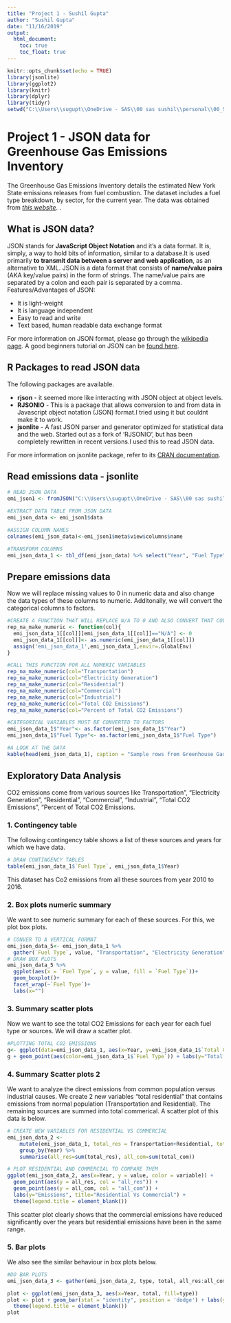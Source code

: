 ```yaml
---
title: "Project 1 - Sushil Gupta"
author: "Sushil Gupta"
date: "11/16/2019"
output: 
  html_document:
    toc: true
    toc_float: true
---
```


```r
knitr::opts_chunk$set(echo = TRUE)
library(jsonlite)
library(ggplot2)
library(knitr)
library(dplyr)
library(tidyr)
setwd("C:\\Users\\sugupt\\OneDrive - SAS\\00 sas sushil\\personal\\00_SushilGupta\\MasterStats_sg\\201908_ST_558_DataScienceForStatistician\\Project1")
```

# Project 1 - JSON data for Greenhouse Gas Emissions Inventory

The Greenhouse Gas Emissions Inventory details the estimated New York State emissions releases from fuel combustion. The dataset includes a fuel type breakdown, by sector, for the current year. The data was obtained from [*this website*](https://catalog.data.gov/dataset/greenhouse-gas-emissions-from-fuel-combustion-by-fuel-type-million-metric-tons).
. 

## What is JSON data?
JSON stands for **JavaScript Object Notation** and it’s a data format. It is, simply, a way to hold bits of information, similar to a database.It is used primarily **to transmit data between a server and web application**, as an alternative to XML. 
JSON is a data format that consists of **name/value pairs** (AKA key/value pairs) in the form of strings. The name/value pairs are separated by a colon and each pair is separated by a comma. 
Features/Advantages of JSON:

  *  It is light-weight
  *  It is language independent
  *  Easy to read and write
  *  Text based, human readable data exchange format

For more information on JSON format, please go through the [wikipedia page](https://en.wikipedia.org/wiki/JSON). A good beginners tutorial on JSON can be [found here](https://www.w3schools.com/js/js_json_intro.asp). 

## R Packages to read JSON data
The following packages are available. 

  *  **rjson** - it seemed more like interacting with JSON object at object levels. 
  *  **RJSONIO** - This is a package that allows conversion to and from data in Javascript object notation (JSON) format.I tried using it but couldnt make it to work.
  *  **jsonlite** - A fast JSON parser and generator optimized for statistical data and the web. Started out as a fork of 'RJSONIO', but has been completely rewritten in recent versions.I used this to read JSON data.  
  
For more information on jsonlite package, refer to its [CRAN documentation](https://cran.r-project.org/web/packages/jsonlite/jsonlite.pdf).

## Read emissions data - jsonlite
```r
# READ JSON DATA
emi_json1 <- fromJSON("C:\\Users\\sugupt\\OneDrive - SAS\\00 sas sushil\\personal\\00_SushilGupta\\MasterStats_sg\\201908_ST_558_DataScienceForStatistician\\Project1\\emmission_rows.json", flatten=TRUE)

#EXTRACT DATA TABLE FROM JSON DATA
emi_json_data <- emi_json1$data

#ASSIGN COLUMN NAMES 
colnames(emi_json_data)<-emi_json1$meta$view$columns$name

#TRANSFORM COLUMNS
emi_json_data_1 <- tbl_df(emi_json_data) %>% select("Year", "Fuel Type", "Transportation", "Electricity Generation", "Residential", "Commercial", "Industrial", "Total CO2 Emissions", "Percent of Total CO2 Emissions")

```
## Prepare emissions data
Now we will replace missing values to 0 in numeric data and also change the data types of these columns to numeric. Additonally, we will convert the categorical columns to factors. 

```r
#CREATE A FUNCTION THAT WILL REPLACE N/A TO 0 AND ALSO CONVERT THAT COLUMN TO NUMERIC
rep_na_make_numeric <- function(col){
  emi_json_data_1[[col]][emi_json_data_1[[col]]=="N/A"] <- 0
  emi_json_data_1[[col]]<- as.numeric(emi_json_data_1[[col]])
  assign('emi_json_data_1',emi_json_data_1,envir=.GlobalEnv)
}

#CALL THIS FUNCTION FOR ALL NUMERIC VARIABLES
rep_na_make_numeric(col="Transportation")
rep_na_make_numeric(col="Electricity Generation")
rep_na_make_numeric(col="Residential")
rep_na_make_numeric(col="Commercial")
rep_na_make_numeric(col="Industrial")
rep_na_make_numeric(col="Total CO2 Emissions")
rep_na_make_numeric(col="Percent of Total CO2 Emissions")

#CATEGORICAL VARIABLES MUST BE CONVERTED TO FACTORS
emi_json_data_1$"Year"<- as.factor(emi_json_data_1$"Year")
emi_json_data_1$"Fuel Type"<- as.factor(emi_json_data_1$"Fuel Type")

#A LOOK AT THE DATA
kable(head(emi_json_data_1), caption = "Sample rows from Greenhouse Gas emissions data for NY")
```

## Exploratory Data Analysis
CO2 emissions come from various sources like Transportation", "Electricity Generation", "Residential", "Commercial", "Industrial", "Total CO2 Emissions", "Percent of Total CO2 Emissions. 

### 1. Contingency table 
The following contingency table shows a list of these sources and years for which we have data. 

```r
# DRAW CONTINGENCY TABLES 
table(emi_json_data_1$`Fuel Type`, emi_json_data_1$Year)
```

This dataset has Co2 emissions from all these sources from year 2010 to 2016. 

### 2. Box plots numeric summary 
We want to see numeric summary for each of these sources. For this, we plot box plots.  

```r
# CONVER TO A VERTICAL FORMAT 
emi_json_data_5<- emi_json_data_1 %>% 
  gather(`Fuel Type`, value, "Transportation", "Electricity Generation", "Residential", "Commercial", "Industrial", "Total CO2 Emissions", "Percent of Total CO2 Emissions" ) 
# DRAW BOX PLOTS 
emi_json_data_5 %>% 
  ggplot(aes(x = `Fuel Type`, y = value, fill = `Fuel Type`))+
  geom_boxplot()+
  facet_wrap(~`Fuel Type`)+ 
  labs(x="")
```

### 3. Summary scatter plots 
Now we want to see the total CO2 Emissions for each year for each fuel type or sources. We will draw a scatter plot. 

```r
#PLOTTING TOTAL CO2 EMISSIONS 
g<- ggplot(data=emi_json_data_1, aes(x=Year, y=emi_json_data_1$`Total CO2 Emissions`, group=emi_json_data_1$`Fuel Type`))
g + geom_point(aes(color=emi_json_data_1$`Fuel Type`)) + labs(y="Total CO2 emissions", title="Yearly Total emissions") + theme(legend.title = element_blank())
```

### 4. Summary Scatter plots 2
We want to analyze the direct emissions from common population versus industrial causes. We create 2 new variables "total residential" that contains emissions from normal population (Transportation and Residential). The remaining sources are summed into total commerical. A scatter plot of this data is below. 
```r
# CREATE NEW VARIABLES FOR RESIDENTIAL VS COMMERCIAL 
emi_json_data_2 <- 
    mutate(emi_json_data_1, total_res = Transportation+Residential, total_com=`Electricity Generation`+Commercial+Industrial) %>% 
    group_by(Year) %>% 
    summarise(all_res=sum(total_res), all_com=sum(total_com))

# PLOT RESIDENTIAL AND COMMERCIAL TO COMPARE THEM
ggplot(emi_json_data_2, aes(x=Year, y = value, color = variable)) + 
  geom_point(aes(y = all_res, col = "all_res")) + 
  geom_point(aes(y = all_com, col = "all_com")) + 
  labs(y="Emissions", title="Residential Vs Commercial") + 
  theme(legend.title = element_blank())
```
This scatter plot clearly shows that the commercial emissions have reduced significantly over the years but residential emissions have been in the same range. 

### 5. Bar plots
We also see the similar behaviour in box plots below. 

```r

#DO BAR PLOTS
emi_json_data_3 <- gather(emi_json_data_2, type, total, all_res:all_com) 

plot <- ggplot(emi_json_data_3, aes(x=Year, total, fill=type))
plot <- plot + geom_bar(stat = "identity", position = 'dodge') + labs(y="Emissions", title="Residential Vs Commercial") +
  theme(legend.title = element_blank())
plot
```



